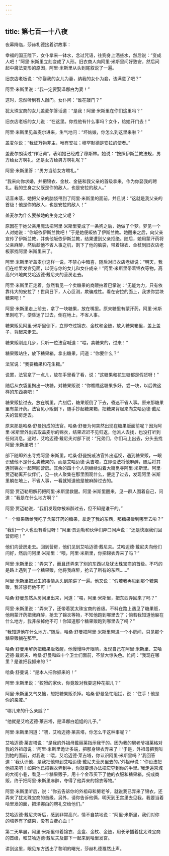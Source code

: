 ```yaml
---
---
---
```

title: 第七百一十八夜
---






夜幕降临，莎赫札德接着讲故事：





幸福的国王陛下，女仆拿来一钵水，念过咒语，往狗身上洒些水，然后说：“变成人吧！”阿里·米斯里立刻变成了人形。旧衣商人向阿里·米斯里问好致安，然后问起中魔法变形的原因，阿里·米斯里从头到尾叙说了一遍。

旧衣店老板说：“你娶我的女儿为妻，纳我的女仆为妾，该满意了吧？”

阿里·米斯里说：“我一定要娶泽娜白为妻！”

这时，忽然听到有人敲门。女仆问：“谁在敲门？”

犹太珠宝商的女儿盖麦尔答话道：“是我！阿里·米斯里在你们这里吗？”

旧衣店老板的女儿说：“在这里。你找他有什么事吗？女仆，给她开门去！”

阿里·米斯里见盖麦尔进来，生气地问：“坏姑娘，你怎么到这里来啦？”

盖麦尔说：“我证万物非主，唯有安拉；穆罕默德是安拉的使者。”

盖麦尔朗读过“作证词”，表明她已经成了穆斯林。她说：“按照伊斯兰教法规，男方给女方聘礼，还是女方给男方聘礼呢？”

阿里·米斯里答：“男方当给女方聘礼。”

“我来向你求婚，并把锦衣、金杖、金链和我父亲的首级拿来，作为你娶我的聘礼。我的生身之父既是你的敌人，也是安拉的敌人。”

话音未落，她把父亲的脑袋甩到了阿里·米斯里的面前，并且说：“这就是我父亲的首级！他是你的敌人，也是安拉的敌人！”

盖麦尔为什么要杀她的生身之父呢？

原因在于她父亲用魔法把阿里·米斯里变成了一条狗之后，她做了个梦。梦见一个人对她说：“你皈依伊斯兰教吧！”于是她便皈依了伊斯兰教。她醒来之后，向父亲宣传了伊斯兰教，并劝他皈依伊斯兰教，结果遭到父亲拒绝。随后，她用蒙汗药将父亲麻醉，然后趁他不省人事之机，割下了他的脑袋，带着锦衣、金杖到旧衣店老板家找阿里·米斯里来了。

阿里·米斯里听盖麦尔这样一说，不禁心中暗喜，随后对旧衣店老板说：“明天，我们在哈里发宫见面，以便与你的女儿和女仆成亲！”阿里·米斯里带着锦衣等物，高高兴兴地向艾哈迈德·戴尼夫的营房走去。

阿里·米斯里正走着，忽然看见一个卖糖果的商贩拍着巴掌说：“无能为力，只有依靠伟大的安拉了！世风日下，人心叵测，欺骗成性。看在安拉的面上，我求你尝块糖果吧！”

阿里·米斯里走上前去，拿了一块糖果，放在嘴里。原来糖里有蒙汗药，阿里·米斯里刚吃下，便昏迷了过去，倒在地上，不省人事。

糖果贩见阿里·米斯里倒下，立即夺过锦衣、金杖和金链，放入糖果箱里，盖上盖子，背起来走去。

糖果贩刚走几步，只听一位法官喊道：“喂，卖糖果的，过来！”

糖果贩站住，放下糖果箱，拿出糖果，问道：“你要什么？”

法官说：“我要糖果和花生耱。”

说罢，法官拿了一点儿，放在手里看了看，说：“这糖果和花生糖都是假货呀！”

随后从衣袋里掏出一块糖，对糖果贩说：“你瞧瞧这糖果多好，尝一块，以后做这样的东西卖吧！”

糖果贩接过去，放在嘴里。片刻后，糖果贩倒了下去，昏迷不省人事。原来那糖果里有蒙汗药。法官见小贩倒下，随手抄起糖果箱，把糖果背起来向艾哈迈德·戴尼夫的营房走去。

原来那是哈桑·舒曼扮成的法官。哈桑·舒曼为何突然出现在糖果贩面前呢？因为阿里·米斯里外出去取盖麦尔的锦衣，结果迟迟不见归返，他派人去找，也没打听到任何消息。这时，艾哈迈德·戴尼夫对部下说：“兄弟们，你们马上出去，分头去找阿里·米斯里吧！”

部下随即外出寻找阿里·米斯里，哈桑·舒曼扮戚法官外出巡视，遇到糖果贩，一眼识破他不是什么卖糖果的，而是艾哈迈德·莱吉塔，立即设法将他麻醉，随后将其连同锦衣一起带回营房。其余的四十个人则继续沿着大街觅寻阿里·米斯里。阿里·贾迈勒离开伙伴们，见一伙人聚集在那里围观什么，便走了过去，发现阿里·米斯里躺在地上，不省人事，一看就知道他是被麻醉过去的。

阿里·贾迈勒用解药把阿里·米斯里救醒。阿里·米斯里醒来，见一群人围着自己，问道：“我是在什么地方啊？”

阿里·贾迈勒说，“我们发现你被麻醉过去，但不知是谁干的。”

“一个糖果贩给我吃了含蒙汗药的糖果，拿走了我的东西，那糖果贩到哪里去啦？”

“我们一个人也没有看见呀！”阿里·贾迈勒和伙伴们异口同声说：“还是快跟我们回营房吧！”

他们向营房走去。回到营房，他们见到艾哈迈德·戴尼夫。艾哈迈德·戴尼夫向他们问好，然后问阿里·米斯里：“喂，阿里·米斯里，你把锦衣弄来了吗？”

阿里·米斯里说：“弄来了，而且还弄来了别的东西以及犹太珠宝商的首级。不巧的是路上遇到了一个糖果贩，他将我麻醉，抢去了所有的东西……”

阿里·米斯里把发生的事情从头到尾讲了一遍。他又说：“假若我再见到那个糖果贩，我非惩罚他不可！”

哈桑·舒曼忽然从房间里出来，问道：“喂，阿里·米斯里，把东西弄回来了吗？”

阿里·米斯里说：“弄来了，还带着犹太珠宝商的首级。不料在路上遇见了糖果贩，他用蒙汗药把我麻醉，抢去了锦衣等物，不知他跑到哪里去了；倘若我知道他躲在什么地方，我非杀掉他不可！你知道那个糖果贩跑到哪里去了吗？”

“我知道他在什么地方。”随后，哈桑·舒曼把阿里·米斯里带进一个小房间，只见那个糖果贩躺在那里。

哈桑·舒曼用解药把糖果贩救醒，他慢慢睁开眼睛，发现自己在阿里·米斯里、艾哈迈德·戴尼夫、哈桑·舒曼和四十个卫士们面前，不禁大惊失色。忙问：“我现在哪里？是谁把我抓来的？”

哈桑·舒曼说：“是本人把你抓来的！”

阿里·米斯里说：“狡猾的家伙，你竟敢对我耍这种花招儿？”

阿里·米斯里又气又恼，想把糖果贩杀掉。哈桑·舒曼急忙阻拦，说：“住手！他是你的亲戚。”

“哪儿来的什么亲戚？”

“他就是艾哈迈德·莱吉塔，是泽娜白姐姐的儿子。”

阿里·米斯里问道：“喂，艾哈迈德·莱吉塔，你怎么干这种事呢？”

艾哈迈德·莱吉塔说：“是我的外祖母戴丽莱指示我干的。因为我的舅老爷祖莱格对我的外祖母说：‘阿里·米斯里诡计多端，把那身锦衣弄来了！’于是，外祖母把我叫到她的面前，对我说：‘喂，艾哈迈德·莱吉塔，你认识阿里·米斯里吗？’我回答道：‘我认识他，是我把他带到艾哈迈德·戴尼夫营房里去的。’外祖母说：‘你设法把他抓来吧！如果他已把锦衣弄到手，你就要想办法把它夺到你的手里。’我走遍京城的大街小巷，看见一个糖果贩子，用十个金币买下了他的衣服和糖果箱，扮成商贩，终于把阿里·米斯里麻醉，夺得了他弄来的锦衣等物。”

阿里·米斯里听后，说：“你去告诉你的外祖母和舅老爷，就说我已弄来了锦衣，还弄来了犹太珠宝商的首级。另外，请你告诉他俩，明天到王宫里去见我，我要当着哈里发的面，把泽娜白的聘礼交给他们。”

艾哈迈德·戴尼夫听后，感到非常高兴，情不自禁地说：“阿里·米斯里，我们对你的培养有了结果，没有白费心血！”

第二天早晨，阿里·米斯里带着锦衣、金盘、金杖、金链，用长矛插着犹太珠宝商的首级，和艾哈迈德·戴尼夫及部下一起来到哈里发宫。





讲到这里，眼见东方透出了黎明的曙光，莎赫札德戛然止声。